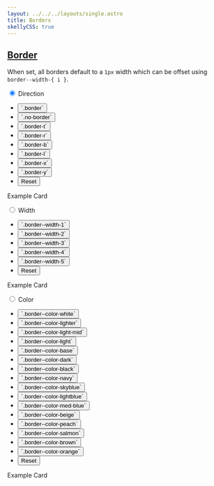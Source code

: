 ```yaml
---
layout: ../../../layouts/single.astro
title: Borders
skellyCSS: true
---
```


## [Border](#border)

When set, all borders default to a `1px` width which can be offset using `border--width-{ i }`.

<Classes result="true" >
<Classesrow classname="border" result="Set border." />
<Classesrow classname="no-border" result="Remove border." />
<Classesrow classname="border-x" result="Set x-axis borders (left and right)." />
<Classesrow classname="border-y" result="Set y-axis borders (top and bottom)." />
<Classesrow classname="border-t" result="Set top border." />
<Classesrow classname="border-b" result="Set bottom border." />
<Classesrow classname="border-r" result="Set right border." />
<Classesrow classname="border-l" result="Set left border." />
<Classesrow classname="border--width-{ 1-5 }" result="Set custom border width." />
<Classesrow classname="border--color-{ color }" result="Set border color." />
</Classes>

<Visualizer header="See how to use the border utilities!" >
<div class="block-12 tabs my-4">
  <input type="radio" id="flex-wrap" name="tabs" checked/>
  <label for="flex-wrap" class="tab">Direction</label>
  <div class="tab-panel">
    <div class="visualizer block-container p-3 py-4 tablet-up-2 my-4">
      <div class="actions block">
        <ul class="list">
          <li>
            <button class="button" data-example-elements="border">`.border`</button>
          </li>
          <li>
            <button class="button" data-example-elements="no-border">`.no-border`</button>
          </li>
          <li>
            <button class="button" data-example-elements="border-t">`.border-t`</button>
          </li>
          <li>
            <button class="button" data-example-elements="border-r">`.border-r`</button>
          </li>
          <li>
            <button class="button" data-example-elements="border-b">`.border-b`</button>
          </li>
          <li>
            <button class="button" data-example-elements="border-l">`.border-l`</button>
          </li>
          <li>
            <button class="button" data-example-elements="border-x">`.border-x`</button>
          </li>
          <li>
            <button class="button" data-example-elements="border-y">`.border-y`</button>
          </li>
          <li>
            <button class="button button--salmon text--white" data-reset="true">Reset</button>
          </li>
        </ul>
      </div>
      <div class="results rounded-2 block background--dark p-3" data-default-class="block-container flex--center-content">
        <div class="block block-9 h-100 background--white p-3 transition border--color-salmon border--width-5">
          <span class="text--size-md">Example Card</span>
          <p class="skeleton" data-lines="3" role="presentation"></p>
        </div>
      </div>
    </div>
  </div>
  <input type="radio" id="flex-grow" name="tabs"/>
  <label for="flex-grow" class="tab">Width</label>
  <div class="tab-panel">
    <div class="visualizer block-container p-3 py-4 tablet-up-2 my-4">
      <div class="actions block">
        <ul class="list">
          <li>
            <button class="button" data-example-elements="border--width-1">`.border--width-1`</button>
          </li>
          <li>
            <button class="button" data-example-elements="border--width-2">`.border--width-2`</button>
          </li>
          <li>
            <button class="button" data-example-elements="border--width-3">`.border--width-3`</button>
          </li>
          <li>
            <button class="button" data-example-elements="border--width-4">`.border--width-4`</button>
          </li>
          <li>
            <button class="button" data-example-elements="border--width-5">`.border--width-5`</button>
          </li>
          <li>
            <button class="button button--salmon text--white" data-reset="true">Reset</button>
          </li>
        </ul>
      </div>
      <div class="results rounded-2 block background--dark p-3" data-default-class="block-container flex--center-content">
        <div class="block block-9 h-100 background--white p-3 transition border border--color-salmon">
          <span class="text--size-md">Example Card</span>
          <p class="skeleton" data-lines="3" role="presentation"></p>
        </div>
      </div>
    </div>
  </div>
  <input type="radio" id="flex-center" name="tabs"/>
  <label for="flex-center" class="tab">Color</label>
  <div class="tab-panel">
    <div class="visualizer block-container p-3 py-4 tablet-up-2 my-4">
      <div class="actions block">
        <ul class="list">
          <li>
            <button class="button" data-example-elements="border--color-white">`.border--color-white`</button>
          </li>
          <li>
            <button class="button" data-example-elements="border--color-lighter">`.border--color-lighter`</button>
          </li>
          <li>
            <button class="button" data-example-elements="border--color-light-mid">`.border--color-light-mid`</button>
          </li>
          <li>
            <button class="button" data-example-elements="border--color-light">`.border--color-light`</button>
          </li>
          <li>
            <button class="button" data-example-elements="border--color-base">`.border--color-base`</button>
          </li>
          <li>
            <button class="button" data-example-elements="border--color-dark">`.border--color-dark`</button>
          </li>
          <li>
            <button class="button" data-example-elements="border--color-black">`.border--color-black`</button>
          </li>
          <li>
            <button class="button" data-example-elements="border--color-navy">`.border--color-navy`</button>
          </li>
          <li>
            <button class="button" data-example-elements="border--color-skyblue">`.border--color-skyblue`</button>
          </li>
          <li>
            <button class="button" data-example-elements="border--color-lightblue">`.border--color-lightblue`</button>
          </li>
          <li>
            <button class="button" data-example-elements="border--color-med-blue">`.border--color-med-blue`</button>
          </li>
          <li>
            <button class="button" data-example-elements="border--color-beige">`.border--color-beige`</button>
          </li>
          <li>
            <button class="button" data-example-elements="border--color-peach">`.border--color-peach`</button>
          </li>
          <li>
            <button class="button" data-example-elements="border--color-salmon">`.border--color-salmon`</button>
          </li>
          <li>
            <button class="button" data-example-elements="border--color-brown">`.border--color-brown`</button>
          </li>
          <li>
            <button class="button" data-example-elements="border--color-orange">`.border--color-orange`</button>
          </li>
          <li>
            <button class="button button--salmon text--white" data-reset="true">Reset</button>
          </li>
        </ul>
      </div>
      <div class="results rounded-2 block background--dark p-3" data-default-class="block-container flex--center-content">
        <div class="block block-9 h-100 card transition border--width-5">
          <span class="text--size-md">Example Card</span>
          <p class="skeleton" data-lines="3" role="presentation"></p>
        </div>
      </div>
    </div>
  </div>
</div>
</Visualizer >